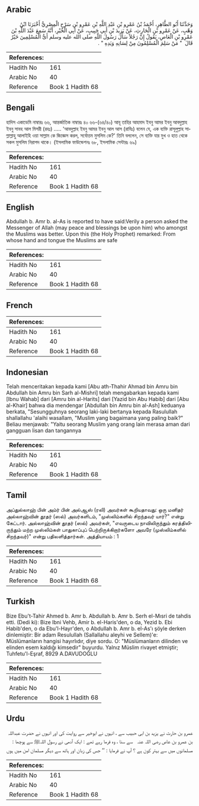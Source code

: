 ## Arabic


<div dir="rtl" lang="ar" style={{fontSize:'larger',backgroundColor:'#f8f9fa',padding:20}}>
وَحَدَّثَنَا أَبُو الطَّاهِرِ، أَحْمَدُ بْنُ عَمْرِو بْنِ عَبْدِ اللَّهِ بْنِ عَمْرِو بْنِ سَرْحٍ الْمِصْرِيُّ أَخْبَرَنَا ابْنُ وَهْبٍ، عَنْ عَمْرِو بْنِ الْحَارِثِ، عَنْ يَزِيدَ بْنِ أَبِي حَبِيبٍ، عَنْ أَبِي الْخَيْرِ، أَنَّهُ سَمِعَ عَبْدَ اللَّهِ بْنَ عَمْرِو بْنِ الْعَاصِ، يَقُولُ إِنَّ رَجُلاً سَأَلَ رَسُولَ اللَّهِ صلى الله عليه وسلم أَىُّ الْمُسْلِمِينَ خَيْرٌ قَالَ ‏ "‏ مَنْ سَلِمَ الْمُسْلِمُونَ مِنْ لِسَانِهِ وَيَدِهِ ‏"‏ ‏.‏
</div>
<div style={{backgroundColor:'#f8f9fa',padding:20, marginBottom: 10}}><table> <thead> <tr> <th>References:</th> <th></th> </tr> </thead> <tbody><tr><td>Hadith No</td><td>161</td></tr><tr><td>Arabic No</td><td>40</td></tr><tr><td>Reference</td><td>Book 1 Hadith 68</td></tr></tbody></table></div>

## Bengali


<div dir="ltr" lang="bn" style={{fontSize:'larger',backgroundColor:'#f8f9fa',padding:20}}>
হাদিস একাডেমি নাম্বারঃ ৬৬, আন্তর্জাতিক নাম্বারঃ ৪০ ৬৬-(৬৪/৪০) আবূ তাহির আহমাদ ইবনু আমর ইবনু আবদুল্লাহ ইবনু সাবহ আল মিসরী (রহঃ) ..... 'আবদুল্লাহ ইবনু আমর ইবনু আল আস (রাযিঃ) বলেন যে, এক ব্যক্তি রাসূলুল্লাহ সাল্লাল্লাহু আলাইহি ওয়া সাল্লাম কে জিজ্ঞেস করল, সর্বোত্তম মুসলিম কে?' তিনি বললেন, সে ব্যক্তি যার মুখ ও হাত থেকে সকল মুসলিম নিরাপদ থাকে। (ইসলামিক ফাউন্ডেশনঃ ৬৮, ইসলামিক সেন্টারঃ ৬৯)
</div>
<div style={{backgroundColor:'#f8f9fa',padding:20, marginBottom: 10}}><table> <thead> <tr> <th>References:</th> <th></th> </tr> </thead> <tbody><tr><td>Hadith No</td><td>161</td></tr><tr><td>Arabic No</td><td>40</td></tr><tr><td>Reference</td><td>Book 1 Hadith 68</td></tr></tbody></table></div>

## English


<div dir="ltr" lang="en" style={{fontSize:'larger',backgroundColor:'#f8f9fa',padding:20}}>
Abdullah b. Amr b. al-As is reported to have said:Verily a person asked the Messenger of Allah (may peace and blessings be upon him) who amongst the Muslims was better. Upon this (the Holy Prophet) remarked: From whose hand and tongue the Muslims are safe
</div>
<div style={{backgroundColor:'#f8f9fa',padding:20, marginBottom: 10}}><table> <thead> <tr> <th>References:</th> <th></th> </tr> </thead> <tbody><tr><td>Hadith No</td><td>161</td></tr><tr><td>Arabic No</td><td>40</td></tr><tr><td>Reference</td><td>Book 1 Hadith 68</td></tr></tbody></table></div>

## French


<div dir="ltr" lang="fr" style={{fontSize:'larger',backgroundColor:'#f8f9fa',padding:20}}>

</div>
<div style={{backgroundColor:'#f8f9fa',padding:20, marginBottom: 10}}><table> <thead> <tr> <th>References:</th> <th></th> </tr> </thead> <tbody><tr><td>Hadith No</td><td>161</td></tr><tr><td>Arabic No</td><td>40</td></tr><tr><td>Reference</td><td>Book 1 Hadith 68</td></tr></tbody></table></div>

## Indonesian


<div dir="ltr" lang="id" style={{fontSize:'larger',backgroundColor:'#f8f9fa',padding:20}}>
Telah menceritakan kepada kami [Abu ath-Thahir Ahmad bin Amru bin Abdullah bin Amru bin Sarh al-Mishri] telah mengabarkan kepada kami [Ibnu Wahab] dari [Amru bin al-Harits] dari [Yazid bin Abu Habib] dari [Abu al-Khair] bahwa dia mendengar [Abdullah bin Amru bin al-Ash] keduanya berkata, "Sesungguhnya seorang laki-laki bertanya kepada Rasulullah shallallahu 'alaihi wasallam, "Muslim yang bagaimana yang paling baik?" Beliau menjawab: "Yaitu seorang Muslim yang orang lain merasa aman dari gangguan lisan dan tangannya
</div>
<div style={{backgroundColor:'#f8f9fa',padding:20, marginBottom: 10}}><table> <thead> <tr> <th>References:</th> <th></th> </tr> </thead> <tbody><tr><td>Hadith No</td><td>161</td></tr><tr><td>Arabic No</td><td>40</td></tr><tr><td>Reference</td><td>Book 1 Hadith 68</td></tr></tbody></table></div>

## Tamil


<div dir="ltr" lang="ta" style={{fontSize:'larger',backgroundColor:'#f8f9fa',padding:20}}>
அப்துல்லாஹ் பின் அம்ர் பின் அல்ஆஸ் (ரலி) அவர்கள் கூறியதாவது: ஒரு மனிதர் அல்லாஹ்வின் தூதர் (ஸல்) அவர்களிடம், "முஸ்லிம்களில் சிறந்தவர் யார்?" என்று கேட்டார். அல்லாஹ்வின் தூதர் (ஸல்) அவர்கள், "எவருடைய நாவிலிருந்தும் கரத்திலிருந்தும் மற்ற முஸ்லிம்கள் பாதுகாப்புப் பெற்றிருக்கிறார்களோ அவரே (முஸ்லிம்களில் சிறந்தவர்)" என்று பதிலளித்தார்கள். அத்தியாயம் : 1
</div>
<div style={{backgroundColor:'#f8f9fa',padding:20, marginBottom: 10}}><table> <thead> <tr> <th>References:</th> <th></th> </tr> </thead> <tbody><tr><td>Hadith No</td><td>161</td></tr><tr><td>Arabic No</td><td>40</td></tr><tr><td>Reference</td><td>Book 1 Hadith 68</td></tr></tbody></table></div>

## Turkish


<div dir="ltr" lang="tr" style={{fontSize:'larger',backgroundColor:'#f8f9fa',padding:20}}>
Bize Ebu't-Tahir Ahmed b. Amr b. Abdullah b. Amr b. Serh el-Mısri de tahdis etti. (Dedi ki): Bize Ibni Vehb, Amir b. el-Haris'den, o da, Yezid b. Ebi Habib'den, o da Ebu'l-Hayr'den, o Abdullah b. Amr b. el-As'ı şöyle derken dinlemiştir: Bir adam Resulullah (Sallallahu aleyhi ve Sellem)'e: Müslümanların hangisi hayırlıdır, diye sordu. O: "Müslümanların dilinden ve elinden esem kaldığı kimsedir" buyurdu. Yalnız Müslim rivayet etmiştir; Tuhfetu'l-Eşraf, 8929 A.DAVUDOĞLU
</div>
<div style={{backgroundColor:'#f8f9fa',padding:20, marginBottom: 10}}><table> <thead> <tr> <th>References:</th> <th></th> </tr> </thead> <tbody><tr><td>Hadith No</td><td>161</td></tr><tr><td>Arabic No</td><td>40</td></tr><tr><td>Reference</td><td>Book 1 Hadith 68</td></tr></tbody></table></div>

## Urdu


<div dir="rtl" lang="ur" style={{fontSize:'larger',backgroundColor:'#f8f9fa',padding:20}}>
عمرو بن حارث نے یزید بن ابی حبیب سے ، انہوں نے ابوخیر سے روایت کی اور انہوں نے حضرت عبداللہ بن عمرو بن عاص ‌رضی ‌اللہ ‌عنہ ‌ ‌ سے سنا ، وہ فرما رہے تھے : ایک آدمی نے رسول اللہﷺ سے پوچھا : مسلمانوں میں سے بہتر کون ہے ؟ آپ نے فرمایا : ’’ جس کی زبان اور ہاتھ سے دیگر مسلمان امن میں ہوں
</div>
<div style={{backgroundColor:'#f8f9fa',padding:20, marginBottom: 10}}><table> <thead> <tr> <th>References:</th> <th></th> </tr> </thead> <tbody><tr><td>Hadith No</td><td>161</td></tr><tr><td>Arabic No</td><td>40</td></tr><tr><td>Reference</td><td>Book 1 Hadith 68</td></tr></tbody></table></div>